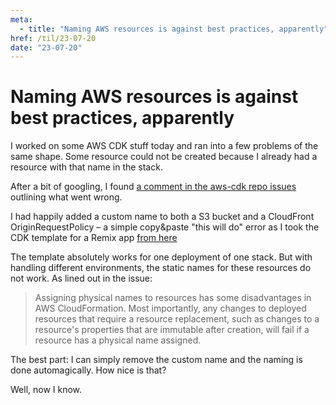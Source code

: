 ```yaml
---
meta:
  - title: "Naming AWS resources is against best practices, apparently"
href: /til/23-07-20
date: "23-07-20"
---
```


# Naming AWS resources is against best practices, apparently

I worked on some AWS CDK stuff today and ran into a few problems of the same
shape. Some resource could not be created because I already had a resource with
that name in the stack.

After a bit of googling, I found
[a comment in the aws-cdk repo issues](https://github.com/aws/aws-cdk/issues/16686#issuecomment-938135845)
outlining what went wrong.

I had happily added a custom name to both a S3 bucket and a CloudFront
OriginRequestPolicy – a simple copy&paste "this will do" error as I took the CDK
template for a Remix app
[from here](https://github.com/florianwiech/remix-aws-cdk-example/blob/main/infrastructure/lib/remix-stack.ts)

The template absolutely works for one deployment of one stack. But with handling
different environments, the static names for these resources do not work. As
lined out in the issue:

> Assigning physical names to resources has some disadvantages in AWS
> CloudFormation. Most importantly, any changes to deployed resources that
> require a resource replacement, such as changes to a resource's properties
> that are immutable after creation, will fail if a resource has a physical name
> assigned.

The best part: I can simply remove the custom name and the naming is done
automagically. How nice is that?

Well, now I know.
